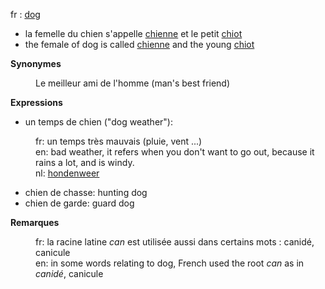 fr : [[dog]]

* la femelle du chien s'appelle [[chienne]] et le petit [[chiot]]
* the female of dog is called [[chienne]] and the young [[chiot]]

'''Synonymes'''

: Le meilleur ami de l'homme (man's best friend)
'''Expressions'''

* un temps de chien ("dog weather"):
:fr: un temps très mauvais (pluie, vent ...)
:en: bad weather, it refers when you don't want to go out, because it rains a lot, and is windy.
:nl: [[hondenweer]]
* chien de chasse: hunting dog
* chien de garde: guard dog



'''Remarques'''

:fr: la racine latine ''can'' est utilisée aussi dans certains mots : canidé, canicule
:en: in some words relating to dog, French used the root ''can'' as in ''canidé'', canicule